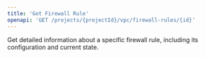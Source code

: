 ```yaml
---
title: 'Get Firewall Rule'
openapi: 'GET /projects/{projectId}/vpc/firewall-rules/{id}'
---
```


Get detailed information about a specific firewall rule, including its configuration and current state. 